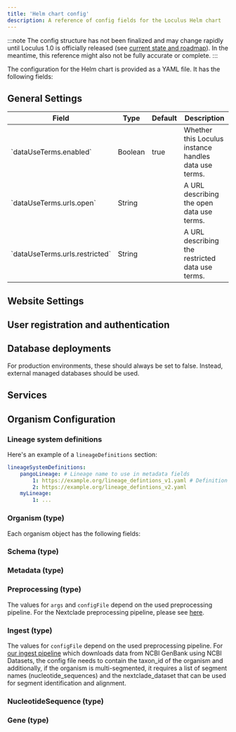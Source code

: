 ```yaml
---
title: 'Helm chart config'
description: A reference of config fields for the Loculus Helm chart
---
```



:::note
The config structure has not been finalized and may change rapidly until Loculus 1.0 is officially released (see [current state and roadmap](../../introduction/current-state-and-roadmap/)). In the meantime, this reference might also not be fully accurate or complete.
:::

The configuration for the Helm chart is provided as a YAML file. It has the following fields:

## General Settings

<SchemaDocs schemaPath='../kubernetes/loculus/values.schema.json' group='general' fieldColumnClass='w-56' />

<div className='overflow-x-scroll'>
    <table className='min-w-[700px]'>
        <thead>
        <tr>
            <th className='w-56'>Field</th>
            <th>Type</th>
            <th className='w-32'>Default</th>
            <th>Description</th>
        </tr>
        </thead>
        <tbody>
        <tr>
            <td>`dataUseTerms.enabled`</td>
            <td>Boolean</td>
            <td>true</td>
            <td>Whether this Loculus instance handles data use terms.</td>
        </tr>
        <tr>
            <td>`dataUseTerms.urls.open`</td>
            <td>String</td>
            <td></td>
            <td>A URL describing the open data use terms.</td>
        </tr>
        <tr>
            <td>`dataUseTerms.urls.restricted`</td>
            <td>String</td>
            <td></td>
            <td>A URL describing the restricted data use terms.</td>
        </tr>
        </tbody>
    </table>
</div>

## Website Settings

<SchemaDocs schemaPath='../kubernetes/loculus/values.schema.json' group='website' fieldColumnClass='w-56' />

## User registration and authentication

<SchemaDocs schemaPath='../kubernetes/loculus/values.schema.json' group='auth' fieldColumnClass='w-56' />

## Database deployments

<SchemaDocs schemaPath='../kubernetes/loculus/values.schema.json' group='db' fieldColumnClass='w-72' />

For production environments, these should always be set to false. Instead, external managed databases should be used.

## Services

<SchemaDocs schemaPath='../kubernetes/loculus/values.schema.json' group='services' fieldColumnClass='w-48' />

## Organism Configuration

<SchemaDocs schemaPath='../kubernetes/loculus/values.schema.json' group='organism-conf' fieldColumnClass='w-48' />

### Lineage system definitions

Here's an example of a `lineageDefinitions` section:

```yaml
lineageSystemDefinitions:
    pangoLineage: # Lineage name to use in metadata fields
        1: https://example.org/lineage_defintions_v1.yaml # Definition per pipeline version
        2: https://example.org/lineage_defintions_v2.yaml
    myLineage:
        1: ...
```

<SchemaDocs schemaPath='../kubernetes/loculus/values.schema.json' group='lineage-system-definitions' fieldColumnClass='w-48' />

### Organism (type)

Each organism object has the following fields:

<SchemaDocs schemaPath='../kubernetes/loculus/values.schema.json' group='organism' fieldColumnClass='w-48' />

### Schema (type)

<SchemaDocs schemaPath='../kubernetes/loculus/values.schema.json' group='schema' fieldColumnClass='w-60' />

### Metadata (type)

<SchemaDocs schemaPath='../kubernetes/loculus/values.schema.json' group='metadata' fieldColumnClass='w-56' />

### Preprocessing (type)

<SchemaDocs schemaPath='../kubernetes/loculus/values.schema.json' group='preprocessing' fieldColumnClass='w-28' />

The values for `args` and `configFile` depend on the used preprocessing pipeline. For the Nextclade preprocessing pipeline, please see [here](../../for-administrators/existing-preprocessing-pipelines/#nextclade-based-pipeline).

### Ingest (type)

<SchemaDocs schemaPath='../kubernetes/loculus/values.schema.json' group='ingest' fieldColumnClass='w-28' />

The values for `configFile` depend on the used preprocessing pipeline. For [our ingest pipeline](https://github.com/loculus-project/loculus/tree/main/ingest) which downloads data from NCBI GenBank using NCBI Datasets, the config file needs to contain the taxon_id of the organism and additionally, if the organism is multi-segmented, it requires a list of segment names (nucleotide_sequences) and the nextclade_dataset that can be used for segment identification and alignment.

### NucleotideSequence (type)

<SchemaDocs schemaPath='../kubernetes/loculus/values.schema.json' group='nucleotide-sequence' fieldColumnClass='w-48' />

### Gene (type)

<SchemaDocs schemaPath='../kubernetes/loculus/values.schema.json' group='gene' fieldColumnClass='w-48' />
